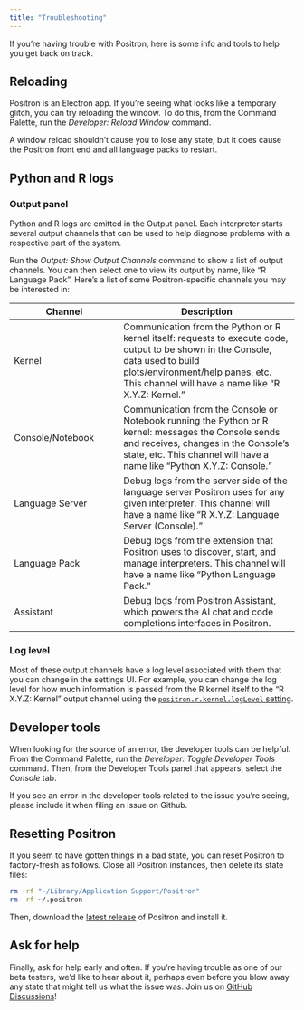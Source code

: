 ```yaml
---
title: "Troubleshooting"
---
```


If you're having trouble with Positron, here is some info and tools to help you get back on track.

## Reloading

Positron is an Electron app. If you're seeing what looks like a temporary glitch, you can try reloading the window. To do this, from the Command Palette, run the _Developer: Reload Window_ command.

A window reload shouldn't cause you to lose any state, but it does cause the Positron front end and all language packs to restart. 

## Python and R logs

### Output panel

Python and R logs are emitted in the Output panel. Each interpreter starts several output channels that can be used to help diagnose problems with a respective part of the system. 

Run the _Output: Show Output Channels_ command to show a list of output channels. You can then select one to view its output by name, like "R Language Pack". Here's a list of some Positron-specific channels you may be interested in:

| Channel | Description |
| ------- | ----------- |
| Kernel | Communication from the Python or R kernel itself: requests to execute code, output to be shown in the Console, data used to build plots/environment/help panes, etc. This channel will have a name like "R X.Y.Z: Kernel." |
| Console/Notebook | Communication from the Console or Notebook running the Python or R kernel: messages the Console sends and receives, changes in the Console's state, etc. This channel will have a name like "Python X.Y.Z: Console." |
| Language Server | Debug logs from the server side of the language server Positron uses for any given interpreter. This channel will have a name like "R X.Y.Z: Language Server (Console)." |
| Language Pack | Debug logs from the extension that Positron uses to discover, start, and manage interpreters. This channel will have a name like "Python Language Pack." |
| Assistant | Debug logs from Positron Assistant, which powers the AI chat and code completions interfaces in Positron. |

### Log level

Most of these output channels have a log level associated with them that you can change in the settings UI. For example, you can change the log level for how much information is passed from the R kernel itself to the "R X.Y.Z: Kernel" output channel using the [`positron.r.kernel.logLevel` setting](positron://settings/positron.r.kernel.logLevel).

## Developer tools

When looking for the source of an error, the developer tools can be helpful. From the Command Palette, run the _Developer: Toggle Developer Tools_ command. Then, from the Developer Tools panel that appears, select the _Console_ tab.

If you see an error in the developer tools related to the issue you're seeing, please include it when filing an issue on Github.

## Resetting Positron

If you seem to have gotten things in a bad state, you can reset Positron to factory-fresh as follows. Close all Positron instances, then delete its state files:

```bash
rm -rf "~/Library/Application Support/Positron"
rm -rf ~/.positron
```

Then, download the [latest release](https://github.com/posit-dev/positron/releases) of Positron and install it.

## Ask for help

Finally, ask for help early and often. If you're having trouble as one of our beta testers, we'd like to hear about it, perhaps even before you blow away any state that might tell us what the issue was. Join us on [GitHub Discussions](https://github.com/posit-dev/positron/discussions)!
